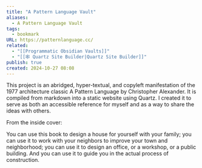 ```yaml
---
title: "A Pattern Language Vault"
aliases:
  - A Pattern Language Vault
tags:
  - bookmark
URL: https://patternlanguage.cc/
related:
  - "[[Programmatic Obsidian Vaults]]"
  - "[[🕸️ Quartz Site Builder|Quartz Site Builder]]"
publish: true
created: 2024-10-27 08:08
---
```




This project is an abridged, hyper-textual, and copyleft manifestation of the 1977 architecture classic A Pattern Language by Christopher Alexander. It is compiled from markdown into a static website using Quartz. I created it to serve as both an accessible reference for myself and as a way to share the ideas with others.

From the inside cover:

You can use this book to design a house for yourself with your family; you can use it to work with your neighbors to improve your town and neighborhood; you can use it to design an office, or a workshop, or a public building. And you can use it to guide you in the actual process of construction.